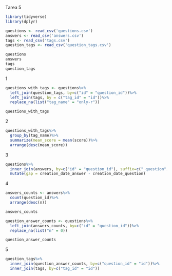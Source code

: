 Tarea 5
```r
library(tidyverse)
library(dplyr)

questions <- read_csv('questions.csv')
answers <- read_csv('answers.csv')
tags <- read_csv('tags.csv')
question_tags <- read_csv('question_tags.csv')

questions
answers
tags
question_tags
```
1
```r
questions_with_tags <- questions%>%
  left_join(question_tags, by=c("id" = "question_id"))%>%
  left_join(tags, by = c("tag_id" = "id"))%>%
  replace_na(list("tag_name" = "only-r"))

questions_with_tags
```
2
```r
questions_with_tags%>%
  group_by(tag_name)%>%
  summarize(mean_score = mean(score))%>%
  arrange(desc(mean_score))
```
3
```r
questions%>%
  inner_join(answers, by=c("id" = "question_id"), suffix=c("_question", "_answer"))%>%
  mutate(gap = creation_date_answer - creation_date_question)

```
4
```r
answers_counts <- answers%>%
  count(question_id)%>%
  arrange(desc(n))

answers_counts

question_answer_counts <- questions%>%
  left_join(answers_counts, by=c("id" = "question_id"))%>%
  replace_na(list("n" = 0))

question_answer_counts
```
5
```r
question_tags%>%
  inner_join(question_answer_counts, by=c("question_id" = "id"))%>%
  inner_join(tags, by=c("tag_id" = "id"))
```







